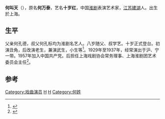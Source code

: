 '''何叫天'''（{{bd|1919年|10月14日|2004年|1月27日}}），原名'''何万泰'''，艺名'''十岁红'''，中国[[淮剧|淮剧]]表演艺术家，[[江苏|江苏]][[建湖|建湖]]人。出生於上海。

== 生平 ==
父亲何孔德，叔父何孔标均为淮剧名艺人。八岁随父、叔学艺。十岁正式登台。初演丑角，后改演老生，兼演武生，小生等<ref>{{Cite book|title=中国当代名人录|last=中外名人研究中心编|first=|publisher=上海：上海人民出版社|year=1991年5月|isbn=7-208-01198-2|location=|pages=375}}</ref>。1929年至1937年，经常演出于沪、宁一带。1957年加入中国共产党。后担任上海戏剧协会常务理事、上海淮剧团艺术委员会主任<ref>{{Cite book|title=中国艺术家辞典 现代第4分册|last=北京语言学院《中国艺术家辞典》编委会编|first=|publisher=长沙：湖南人民出版社 ,|year=1984年8月|isbn=|location=|pages=137}}</ref>。

==参考==
{{reflist}}
{{江苏人物小作品}}

[[Category:戏曲演员|Category:戏曲演员]]
[[Category:1919年出生|H]]
[[Category:2004年逝世|H]]
[[Category:何姓|Category:何姓]]